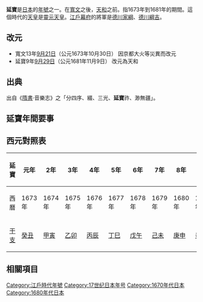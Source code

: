 {{japanese|japanese=延宝|kana=えんぽう|romaji=Enpō}}

'''延寶'''是[[日本|日本]]的[[年號|年號]]之一。在[[寬文|寬文]]之後，[[天和_(日本)|天和]]之前。指1673年到1681年的期間。這個時代的[[天皇|天皇]]是[[靈元天皇|靈元天皇]]。[[江戶幕府|江戶幕府]]的將軍是[[德川家綱|德川家綱]]、[[德川綱吉|德川綱吉]]。

== 改元 ==
*寬文13年[[九月廿一|9月21日]]（公元1673年10月30日） 因京都大火等災異而改元
*延寶9年[[九月廿九|9月29日]]（公元1681年11月9日） 改元為天和

== 出典 ==
出自《[[隋書|隋書]]·音樂志》之「分四序、綴、三光、'''延寶'''祚、渺無疆」。

== 延寶年間要事 ==

== 西元對照表 ==
{| class="wikitable" cellspacing=0 style="text-align:center"
|- style="background-color:#CCCCCC"
!延寶!!元年!!2年!!3年!!4年!!5年!!6年!!7年!!8年!!9年
|-
|西曆||1673年||1674年||1675年||1676年||1677年||1678年||1679年||1680年||1681年
|-
|[[干支|干支]]||[[癸丑|癸丑]]||[[甲寅|甲寅]]||[[乙卯|乙卯]]||[[丙辰|丙辰]]||[[丁巳|丁巳]]||[[戊午|戊午]]||[[己未|己未]]||[[庚申|庚申]]||[[辛酉|辛酉]]
|}

== 相關項目 ==
{{年號|[[寬文|寬文]]|日本年號|[[天和_(日本)|天和]]}}
{{江戶時代年號}}
{{DEFAULTSORT:Enpou}}

[[Category:江戶時代年號|Category:江戶時代年號]]
[[Category:17世纪日本年号|Category:17世纪日本年号]]
[[Category:1670年代日本|Category:1670年代日本]]
[[Category:1680年代日本|Category:1680年代日本]]